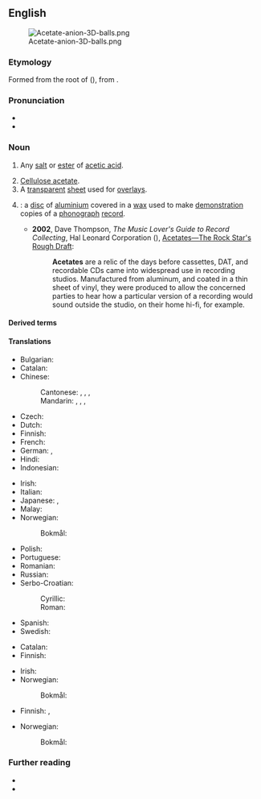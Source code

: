 {{also|Acetate|acétate|aĉetate}}
==English==
[[File:Acetate-anion-3D-balls.png|thumb]]

===Etymology===
Formed from the root of {{bor|en|la|acētum||vinegar}} ({{suffix|en||ate}}), from {{m|la|aceō||I am sour}}.

===Pronunciation===
* {{IPA|en|/ˈæsɪteɪ̯t/}}
* {{audio|en|en-us-acetate.ogg|Audio (US)}}

===Noun===
{{en-noun}}

# {{lb|en|organic chemistry}} Any [[salt]] or [[ester]] of [[acetic acid]].
#: {{syn|en|ethanoate}}
# [[cellulose acetate|Cellulose acetate]].
# A [[transparent]] [[sheet]] used for [[overlay]]s.
# {{ellipsis of|en|acetate disc}}: a [[disc]] of [[aluminium]] covered in a [[wax]] used to make [[demonstration]] copies of a [[phonograph]] [[record]].
#: {{cot|en|dubplate}}
#* '''2002''', Dave Thompson, ''The Music Lover's Guide to Record Collecting'', Hal Leonard Corporation ({{ISBN|9781617744921}}), [https://books.google.de/books?id=GtGGDwAAQBAJ&lpg=PT89&dq=record%20%22acetates%22&pg=PT89#v=onepage&q=record%20%22acetates%22&f=false Acetates—The Rock Star's Rough Draft]:
#*: '''Acetates''' are a relic of the days before cassettes, DAT, and recordable CDs came into widespread use in recording studios. Manufactured from aluminum, and coated in a thin sheet of vinyl, they were produced to allow the concerned parties to hear how a particular version of a recording would sound outside the studio, on their home hi-fi, for example.

====Derived terms====
{{col3|en
|cellulose acetate
|ethyl acetate
|vinyl acetate
}}

====Translations====
{{trans-top|salt or ester of acetic acid}}
* Bulgarian: {{t|bg|ацетат|m}}
* Catalan: {{t|ca|acetat|m}}
* Chinese:
*: Cantonese: {{t|yue|醋酸鹽}}, {{t|yue|醋酸盐|tr=cou3 syun1 jim4}}, {{t|yue|乙酸鹽}}, {{t|yue|乙酸盐|tr=jyut3 syun1 jim4}}
*: Mandarin: {{t+|cmn|醋酸鹽}}, {{t+|cmn|醋酸盐|tr=cùsuānyán}}, {{t+|cmn|乙酸鹽}}, {{t+|cmn|乙酸盐|tr=yǐsuānyán}}
* Czech: {{t|cs|acetát|m}}
* Dutch: {{t+|nl|acetaat|?}}
* Finnish: {{t+|fi|asetaatti}}
* French: {{t+|fr|acétate|m}}
* German: {{t+|de|Azetat|n}}, {{t+|de|Acetat|n}}
* Hindi: {{t+|hi|शुक्त|?}}
* Indonesian: {{t+|id|asetat}}
{{trans-mid}}
* Irish: {{t|ga|aicéatáit|f}}
* Italian: {{t+|it|acetato|m}}
* Japanese: {{t|ja|アセテート|tr=asetēto}}, {{t|ja|酢酸塩|tr=さくさんえん, sakusan'en}}
* Malay: {{t|ms|asetat}}
* Norwegian:
*: Bokmål: {{t+|nb|acetat|n}}
* Polish: {{t+|pl|octan|n}}
* Portuguese: {{t+|pt|acetato|m}}
* Romanian: {{t+|ro|acetat|m}}
* Russian: {{t+|ru|ацета́т|m}}
* Serbo-Croatian:
*: Cyrillic: {{t|sh|ацѐта̄т|m}}
*: Roman: {{t|sh|acètāt|m}}
* Spanish: {{t+|es|acetato|m}}
* Swedish: {{t+|sv|acetat|?}}
{{trans-bottom}}

{{trans-see|cellulose acetate}}

{{trans-top|transparent overlay sheet}}
* Catalan: {{t+|ca|transparència|f}}
* Finnish: {{t+|fi|kalvo}}
{{trans-mid}}
* Irish: {{t|ga|tréshoilseán|m}}
* Norwegian:
*: Bokmål: {{t-needed|nb}}
{{trans-bottom}}

{{trans-top|aluminium disc covered in wax}}
* Finnish: {{t|fi|pikalevy}}, {{t|fi|lakkalevy}}
{{trans-mid}}
* Norwegian:
*: Bokmål: {{t-needed|nb}}
{{trans-bottom}}

===Further reading===
* {{pedia}}
* {{pedia|acetate disc}}